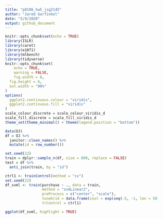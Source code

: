 ```yaml
---
title: "p8106_hw5_jsg2145"
author: "Jared Garfinkel"
date: "5/9/2020"
output: github_document
---
```


```r
knitr::opts_chunk$set(echo = TRUE)
library(ISLR)
library(caret)
library(e1071)
library(mlbench)
library(tidyverse)
knitr::opts_chunk$set(
	echo = TRUE,
	warning = FALSE,
	fig.width = 8, 
  fig.height = 6,
  out.width = "90%"
)
options(
  ggplot2.continuous.colour = "viridis",
  ggplot2.continuous.fill = "viridis"
)
scale_colour_discrete = scale_colour_viridis_d
scale_fill_discrete = scale_fill_viridis_d
theme_set(theme_minimal() + theme(legend.position = "bottom"))
```

```r
data(OJ)
df = OJ %>% 
  janitor::clean_names() %>% 
  mutate(id = row_number())

set.seed(22)
train = dplyr::sample_n(df, size = 800, replace = FALSE)
test = df %>% 
  anti_join(train, by = "id")
```

```r
ctrl1 <- trainControl(method = "cv")
set.seed(22)
df_svml <- train(purchase ~ ., data = train,
                 method = "svmLinear2",
                 preProcess = c("center", "scale"),
                 tuneGrid = data.frame(cost = exp(seq(-5, -1, len = 50))), 
                 trControl = ctrl1)

ggplot(df_svml, highlight = TRUE)
```

